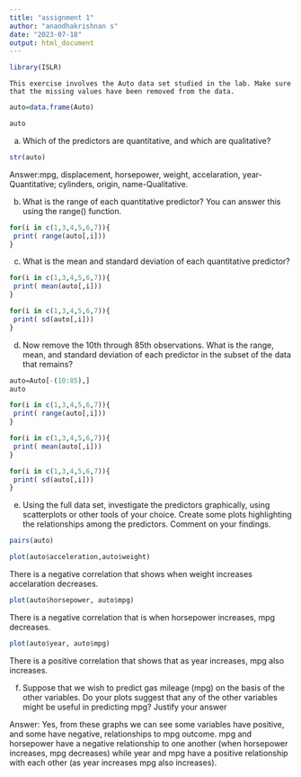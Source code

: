 ---
title: "assignment 1"
author: "anandhakrishnan s"
date: "2023-07-18"
output: html_document
---


```{r}
library(ISLR)
```
	This exercise involves the Auto data set studied in the lab. Make sure that the missing values have been removed from the data.
```{r}
auto=data.frame(Auto)

auto

```

 (a) Which of the predictors are quantitative, and which are qualitative?
```{r}
str(auto)
```
 Answer:mpg, displacement, horsepower, weight, accelaration, year-Quantitative; 
          cylinders, origin, name-Qualitative.
         
         
(b) What is the range of each quantitative predictor? You can answer this using the range() function.          
```{r}
for(i in c(1,3,4,5,6,7)){
 print( range(auto[,i]))
}
```
(c) What is the mean and standard deviation of each quantitative predictor? 
```{r}
for(i in c(1,3,4,5,6,7)){
 print( mean(auto[,i]))
}
```

```{r}
for(i in c(1,3,4,5,6,7)){
 print( sd(auto[,i]))
}
```
(d)	 Now remove the 10th through 85th observations. What is the range, mean, and standard deviation of each predictor in the subset of the data that remains? 
```{r}
auto=Auto[-(10:85),]
auto
```
```{r}
for(i in c(1,3,4,5,6,7)){
 print( range(auto[,i]))
}
```
```{r}
for(i in c(1,3,4,5,6,7)){
 print( mean(auto[,i]))
}
```
```{r}
for(i in c(1,3,4,5,6,7)){
 print( sd(auto[,i]))
}
```
(e)	Using the full data set, investigate the predictors graphically, using scatterplots or other tools of your choice. Create some plots highlighting the relationships among the predictors. Comment on your findings.

```{r}
pairs(auto)
```

```{r}
plot(auto$acceleration,auto$weight)
```


There is a negative correlation that shows when weight increases accelaration decreases.

```{r}
plot(auto$horsepower, auto$mpg)
```



 There is a negative correlation that is when horsepower increases, mpg decreases.

```{r}
plot(auto$year, auto$mpg)
```



 There is a positive correlation that shows that as year increases, mpg also increases.

(f) Suppose that we wish to predict gas mileage (mpg) on the basis of the other variables. Do your plots suggest that any of the other variables might be useful in predicting mpg? Justify your answer
  
  
  
  Answer: Yes, from these graphs we can see some variables have positive, and some have negative, relationships to mpg outcome. mpg and horsepower have a negative relationship to one another (when horsepower increases, mpg decreases) while year and mpg have a positive relationship with each other (as year increases mpg also increases).
        
         
         
         
         
         
         
         
         
         
         
         
         
         
         
         
         
         
         
         
         
         
         
         
         
         
         
         
         
         
         
         
         
         
         
         
         
         
         
         
         
         
